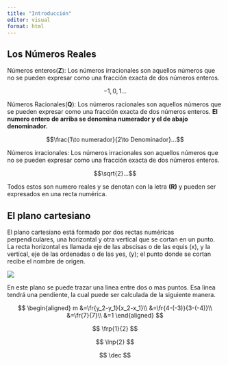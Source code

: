 ```yaml
---
title: "Introducción"
editor: visual
format: html
---
```


## Los Números Reales

Números enteros(**Z**): Los números irracionales son aquellos números que no se pueden expresar como una fracción exacta de dos números enteros.

$$-1,0,1…$$

Números Racionales(**Q**): Los números racionales son aquellos números que se pueden expresar como una fracción exacta de dos números enteros. **El numero entero de arriba se denomina numerador y el de abajo denominador.**

$$\frac{1\to numerador}{2\to Denominador}...$$

Números irracionales: Los números irracionales son aquellos números que no se pueden expresar como una fracción exacta de dos números enteros.

$$\sqrt{2}...$$

Todos estos son numero reales y se denotan con la letra **(R)** y pueden ser expresados en una recta numérica.

## El plano cartesiano

El plano cartesiano está formado por dos rectas numéricas perpendiculares, una horizontal y otra vertical que se cortan en un punto. La recta horizontal es llamada eje de las abscisas o de las equis (x), y la vertical, eje de las ordenadas o de las yes, (y); el punto donde se cortan recibe el nombre de origen.

![](input/photos/cap%201/plano%20cartesiano.png)

En este plano se puede trazar una linea entre dos o mas puntos. Esa linea tendrá una pendiente, la cual puede ser calculada de la siguiente manera.

$$
\begin{aligned}
    m &=\fr{y_2-y_1}{x_2-x_1}\\
      &=\fr{4-(-3)}{3-(-4)}\\
      &=\fr{7}{7}\\
      &=1
\end{aligned}
$$

$$
\frp{1}{2}
$$

$$
\lnp{2}
$$

$$
\dec
$$
